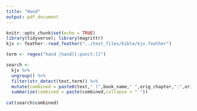 ```yaml
---
title: "Hand"
output: pdf_document
---
```


```r
knitr::opts_chunk$set(echo = TRUE)
library(tidyverse); library(magrittr)
kjv <- feather::read_feather("../text_files/bible/kjv.feather")
```

```r
term <- regex("hand |hand[[:punct:]]")

search <- 
  kjv %>%
  ungroup() %>%
  filter(str_detect(text,term)) %>%
  mutate(combined = paste0(text," (",book_name," ",orig_chapter,":",orig_verse," ",str_to_upper(trans),")")) %>%
  summarise(combined = paste(combined,collapse = " ")) 
  
cat(search$combined)
```

